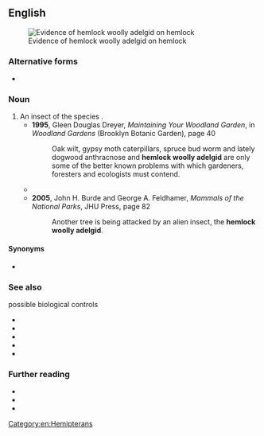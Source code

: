 ==English==
[[File:Adelges tsugae 3225077.jpg|thumb|Evidence of hemlock woolly adelgid on hemlock]]

===Alternative forms===
* {{vern|hemlock wooly adelgid}}

===Noun===
{{en-noun}}

# An insect of the species {{taxlink|Adelges tsugae|species|noshow=1}}.
#* '''1995''', Gleen Douglas Dreyer, ''Maintaining Your Woodland Garden'', in ''Woodland Gardens'' (Brooklyn Botanic Garden), page 40
#*: Oak wilt, gypsy moth caterpillars, spruce bud worm and lately dogwood anthracnose and '''hemlock woolly adelgid''' are only some of the better known problems with which gardeners, foresters and ecologists must contend.
#* {{quote-text|lang=en|year=1999|author=Steve Nash|title=Blue Ridge 2020|page=30|passage=But around 1953, the '''hemlock woolly adelgid''' was discovered on Eastern hemlocks at Maymont Park.}}
#* '''2005''', John H. Burde and George A. Feldhamer, ''Mammals of the National Parks'', JHU Press, page 82
#*: Another tree is being attacked by an alien insect, the '''hemlock woolly adelgid'''.

====Synonyms====
* {{sense|Adelges tsugae}} {{l|en|HWA}}

===See also===
; possible biological controls
* {{taxlink|Laricobius|genus|noshow=1}}
* {{taxlink|Laricobius kangdingensis|species|noshow=1}}
* {{taxlink|Laricobius nigrinus|species|noshow=1}}
* {{taxlink|Laricobius osakensis|species|noshow=1}}
* {{taxlink|Pseudoscymnus tsugae|species|noshow=1}}

===Further reading===
* {{pedia|Adelges tsugae}}
* {{specieslite|Adelges tsugae}}
* {{comcatlite|Adelges tsugae}}

[[Category:en:Hemipterans]]